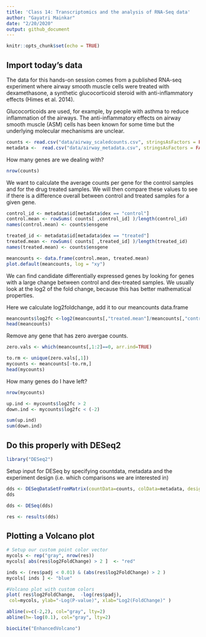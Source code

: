 ```yaml
---
title: 'Class 14: Transcriptomics and the analysis of RNA-Seq data'
author: "Gayatri Mainkar"
date: "2/20/2020"
output: github_document
---
```


```r
knitr::opts_chunk$set(echo = TRUE)
```

## Import today's data

The data for this hands-on session comes from a published RNA-seq experiment where airway smooth muscle cells were treated with dexamethasone, a synthetic glucocorticoid steroid with anti-inflammatory effects (Himes et al. 2014).

Glucocorticoids are used, for example, by people with asthma to reduce inflammation of the airways. The anti-inflammatory effects on airway smooth muscle (ASM) cells has been known for some time but the underlying molecular mechanisms are unclear.

```r
counts <- read.csv("data/airway_scaledcounts.csv", stringsAsFactors = FALSE)
metadata <-  read.csv("data/airway_metadata.csv", stringsAsFactors = FALSE)
```

How many genes are we dealing with?

```r
nrow(counts)
```

We want to calculate the average counts per gene for the control samples and for the drug treated samples. We will then compare these values to see if there is a difference overall between control and treated samples for a given gene.

```r
control_id <- metadata$id[metadata$dex == "control"]
control.mean <- rowSums( counts[ ,control_id] )/length(control_id)
names(control.mean) <- counts$ensgene

treated_id <- metadata$id[metadata$dex == "treated"]
treated.mean <- rowSums( counts[ ,treated_id] )/length(treated_id)
names(treated.mean) <- counts$ensgene
```

```r
meancounts <- data.frame(control.mean, treated.mean)
plot.default(meancounts, log = "xy")
```

We can find candidate differentially expressed genes by looking for genes with a large change between control and dex-treated samples. We usually look at the log2 of the fold change, because this has better mathematical properties.

Here we calculate log2foldchange, add it to our meancounts data.frame

```r
meancounts$log2fc <-log2(meancounts[,"treated.mean"]/meancounts[,"control.mean"])
head(meancounts)
```

Remove any gene that has zero avergae counts.

```r
zero.vals <- which(meancounts[,1:2]==0, arr.ind=TRUE)

to.rm <- unique(zero.vals[,1])
mycounts <- meancounts[-to.rm,]
head(mycounts)
```

How many genes do I have left?
```r
nrow(mycounts)
```

```r
up.ind <- mycounts$log2fc > 2
down.ind <- mycounts$log2fc < (-2)

sum(up.ind)
sum(down.ind)
```

## Do this properly with DESeq2

```r
library("DESeq2")
```

Setup input for DESeq by specifying countdata, metadata and the experiment design (i.e. which comparisons we are interested in)

```r
dds <- DESeqDataSetFromMatrix(countData=counts, colData=metadata, design=~dex, tidy=TRUE)
dds
```
```r
dds <- DESeq(dds)
```
```r
res <- results(dds)
```

## Plotting a Volcano plot
```r
# Setup our custom point color vector 
mycols <- rep("gray", nrow(res))
mycols[ abs(res$log2FoldChange) > 2 ]  <- "red" 

inds <- (res$padj < 0.01) & (abs(res$log2FoldChange) > 2 )
mycols[ inds ] <- "blue"

#Volcano plot with custom colors 
plot( res$log2FoldChange,  -log(res$padj), 
 col=mycols, ylab="-Log(P-value)", xlab="Log2(FoldChange)" )

abline(v=c(-2,2), col="gray", lty=2)
abline(h=-log(0.1), col="gray", lty=2)
```

```r
biocLite("EnhancedVolcano")
```

